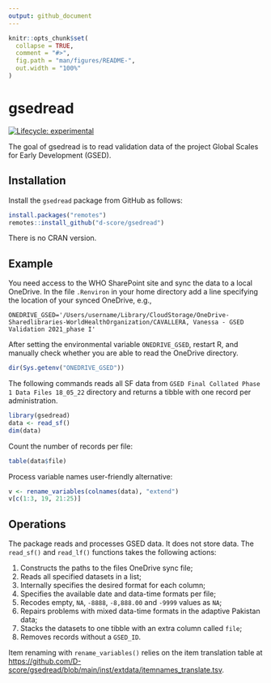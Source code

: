 ```yaml
---
output: github_document
---
```


<!-- README.md is generated from README.Rmd. Please edit that file -->

```r
knitr::opts_chunk$set(
  collapse = TRUE,
  comment = "#>",
  fig.path = "man/figures/README-",
  out.width = "100%"
)
```

# gsedread

<!-- badges: start -->
[![Lifecycle: experimental](https://img.shields.io/badge/lifecycle-experimental-orange.svg)](https://lifecycle.r-lib.org/articles/stages.html#experimental)
<!-- badges: end -->

The goal of gsedread is to read validation data of the project Global Scales for Early Development (GSED).

## Installation

<!-- If you have been marked as a collaborator on GitHub for this repository, generate a personal access token as in <https://github.com/settings/tokens>. Add a line  -->

<!-- ```{r eval=FALSE} -->
<!-- GITHUB_PAT=ghp_vC82..................... -->
<!-- ``` -->

<!-- with your token in the file `.Renviron` in your home directory. Restarting R adds the environmental variable GITHUB_PAT to your session. Then install the `gsedread` package from GitHub as follows:  -->

Install the `gsedread` package from GitHub as follows:

```r
install.packages("remotes")
remotes::install_github("d-score/gsedread")
```

There is no CRAN version.

## Example

You need access to the WHO SharePoint site and sync the data to a local OneDrive. In the file `.Renviron` in your home directory add a line specifying the location of your synced OneDrive, e.g.,

```
ONEDRIVE_GSED='/Users/username/Library/CloudStorage/OneDrive-Sharedlibraries-WorldHealthOrganization/CAVALLERA, Vanessa - GSED Validation 2021_phase I'
```

After setting the environmental variable `ONEDRIVE_GSED`, restart R, and manually check whether you are able to read the OneDrive directory.

```r
dir(Sys.getenv("ONEDRIVE_GSED"))
```

The following commands reads all SF data from `GSED Final Collated Phase 1 Data Files 18_05_22` directory and returns a tibble with one record per administration.

```r
library(gsedread)
data <- read_sf()
dim(data)
```

Count the number of records per file:

```r
table(data$file)
```

Process variable names user-friendly alternative:

```r
v <- rename_variables(colnames(data), "extend")
v[c(1:3, 19, 21:25)]
```


## Operations

The package reads and processes GSED data. It does not store data. The `read_sf()` and `read_lf()` functions takes the following actions:

1. Constructs the paths to the files OneDrive sync file;
2. Reads all specified datasets in a list;
3. Internally specifies the desired format for each column;
4. Specifies the available date and data-time formats per file;
5. Recodes empty, `NA`, `-8888`, `-8,888.00` and `-9999` values as `NA`;
6. Repairs problems with mixed data-time formats in the adaptive Pakistan data;
7. Stacks the datasets to one tibble with an extra column called `file`;
8. Removes records without a `GSED_ID`.

Item renaming with `rename_variables()` relies on the item translation table at 
<https://github.com/D-score/gsedread/blob/main/inst/extdata/itemnames_translate.tsv>.

